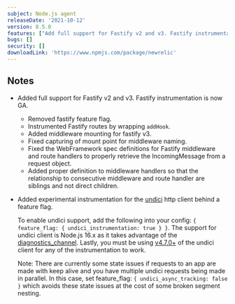 ```yaml
---
subject: Node.js agent
releaseDate: '2021-10-12'
version: 8.5.0
features: ["Add full support for Fastify v2 and v3. Fastify instrumentation is now GA.","Add experimental instrumentation for the undici http client behind a feature flag."]
bugs: []
security: []
downloadLink: 'https://www.npmjs.com/package/newrelic'
---
```


## Notes

* Added full support for Fastify v2 and v3. Fastify instrumentation is now GA.
  * Removed fastify feature flag.
  * Instrumented Fastify routes by wrapping `addHook`.
  * Added middleware mounting for fastify v3.
  * Fixed capturing of mount point for middleware naming.
  * Fixed the WebFramework spec definitions for Fastify middleware and route handlers to properly retrieve the IncomingMessage from a request object.
  * Added proper definition to middleware handlers so that the relationship to consecutive middleware and route handler are siblings and not direct children.

* Added experimental instrumentation for the [undici](https://github.com/nodejs/undici) http client behind a feature flag.

  To enable undici support, add the following into your config: `{ feature_flag: { undici_instrumentation: true } }`.  The support for undici client is Node.js 16.x as it takes advantage of the [diagnostics_channel](https://nodejs.org/dist/latest-v16.x/docs/api/diagnostics_channel.html). Lastly, you must be using [v4.7.0+](https://github.com/nodejs/undici/releases/tag/v4.7.0) of the undici client for any of the instrumentation to work.

  Note: There are currently some state issues if requests to an app are made with keep alive and you have multiple undici requests being made in parallel. In this case, set feature_flag: `{ undici_async_tracking: false }` which avoids these state issues at the cost of some broken segment nesting.
